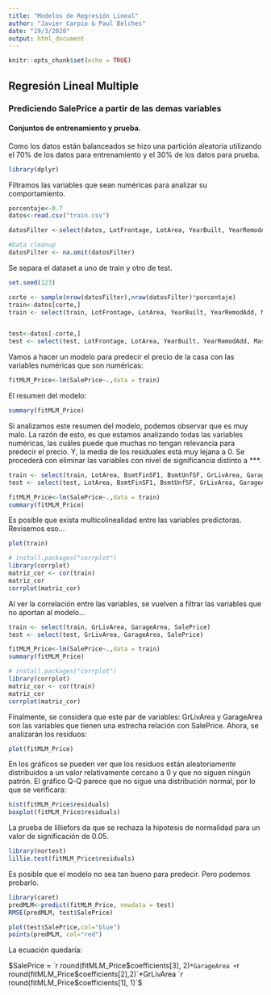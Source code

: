 ```yaml
---
title: "Modelos de Regresión Lineal"
author: "Javier Carpio & Paul Belches"
date: "19/3/2020"
output: html_document
---
```


```r
knitr::opts_chunk$set(echo = TRUE)
```


## Regresión Lineal Multiple

### Prediciendo SalePrice a partir de las demas variables

#### Conjuntos de entrenamiento y prueba.  

Como los datos están balanceados se hizo una partición aleatoria utilizando el 70% de los datos para entrenamiento y el 30% de los datos para prueba. 

```r
library(dplyr)
```

Filtramos las variables que sean numéricas para analizar su comportamiento.
```r
porcentaje<-0.7
datos<-read.csv("train.csv")

datosFilter <-select(datos, LotFrontage, LotArea, YearBuilt, YearRemodAdd, MasVnrArea, BsmtFinSF1,BsmtFinSF2,BsmtUnfSF,TotalBsmtSF,X1stFlrSF,X2ndFlrSF,LowQualFinSF,GrLivArea,TotRmsAbvGrd,Fireplaces,GarageYrBlt,GarageCars,GarageArea,WoodDeckSF,OpenPorchSF,EnclosedPorch,ScreenPorch,PoolArea,MoSold,YrSold,SalePrice)

#Data cleanup
datosFilter <- na.omit(datosFilter)
```

Se separa el dataset a uno de train y otro de test.
```r
set.seed(123)

corte <- sample(nrow(datosFilter),nrow(datosFilter)*porcentaje)
train<-datos[corte,]
train <- select(train, LotFrontage, LotArea, YearBuilt, YearRemodAdd, MasVnrArea, BsmtFinSF1, BsmtFinSF2, BsmtUnfSF, TotalBsmtSF, X1stFlrSF, X2ndFlrSF, LowQualFinSF, GrLivArea, TotRmsAbvGrd, Fireplaces, GarageYrBlt, GarageCars, GarageArea, WoodDeckSF, OpenPorchSF, EnclosedPorch, ScreenPorch, PoolArea, MoSold, YrSold, SalePrice)


test<-datos[-corte,]
test <- select(test, LotFrontage, LotArea, YearBuilt, YearRemodAdd, MasVnrArea, BsmtFinSF1, BsmtFinSF2, BsmtUnfSF, TotalBsmtSF, X1stFlrSF, X2ndFlrSF, LowQualFinSF, GrLivArea, TotRmsAbvGrd, Fireplaces, GarageYrBlt, GarageCars, GarageArea, WoodDeckSF, OpenPorchSF, EnclosedPorch, ScreenPorch, PoolArea, MoSold, YrSold, SalePrice)

```

Vamos a hacer un modelo para predecir el precio de la casa con las variables numéricas que son numéricas:   

```r
fitMLM_Price<-lm(SalePrice~.,data = train)
```

El resumen del modelo:

```r
summary(fitMLM_Price)
```
  
Si analizamos este resumen del modelo, podemos observar que es muy malo. La razón de esto, es que estamos analizando todas las variables numéricas, las cuáles puede que muchas no tengan relevancia para predecir el precio. Y, la media de los residuales está muy lejana a 0. Se procederá con eliminar las variables con nivel de significancia distinto a ***.

```r
train <- select(train, LotArea, BsmtFinSF1, BsmtUnfSF, GrLivArea, GarageArea, SalePrice)
test <- select(test, LotArea, BsmtFinSF1, BsmtUnfSF, GrLivArea, GarageArea, SalePrice)

```
```r
fitMLM_Price<-lm(SalePrice~.,data = train)
summary(fitMLM_Price)
```

  
Es posible que exista multicolinealidad entre las variables predictoras. Revisemos eso...

```r
plot(train)
```

```r
# install.packages("corrplot")
library(corrplot)
matriz_cor <- cor(train)
matriz_cor
corrplot(matriz_cor)
```

    
Al ver la correlación entre las variables, se vuelven a filtrar las variables que no aportan al modelo...
```r
train <- select(train, GrLivArea, GarageArea, SalePrice)
test <- select(test, GrLivArea, GarageArea, SalePrice)

```
```r
fitMLM_Price<-lm(SalePrice~.,data = train)
summary(fitMLM_Price)
```
```r
# install.packages("corrplot")
library(corrplot)
matriz_cor <- cor(train)
matriz_cor
corrplot(matriz_cor)
```
  
Finalmente, se considera que este par de variables: GrLivArea y GarageArea son las variables que tienen una estrecha relación con SalePrice. Ahora, se analizarán los residuos:

```r
plot(fitMLM_Price)
```
  

En los gráficos se pueden ver que los residuos están aleatoriamente distribuidos a un valor relativamente cercano a 0 y que no siguen ningún patrón. El gráfico Q-Q parece que no sigue una distribución normal, por lo que se verificara:

```r
hist(fitMLM_Price$residuals)
boxplot(fitMLM_Price$residuals)
```

La prueba de lilliefors da que se rechaza la hipotesis de normalidad para un valor de significación de 0.05.
```r
library(nortest)
lillie.test(fitMLM_Price$residuals)
```
Es posible que el modelo no sea tan bueno para predecir. Pero podemos probarlo.   
```r
library(caret)
predMLM<-predict(fitMLM_Price, newdata = test)
RMSE(predMLM, test$SalePrice)
```

```r
plot(test$SalePrice,col="blue")
points(predMLM, col="red")
```
  
La ecuación quedaría:

$SalePrice = `r round(fitMLM_Price$coefficients[3], 2)`*GarageArea + `r round(fitMLM_Price$coefficients[2],2)`*GrLivArea `r round(fitMLM_Price$coefficients[1], 1)`$

